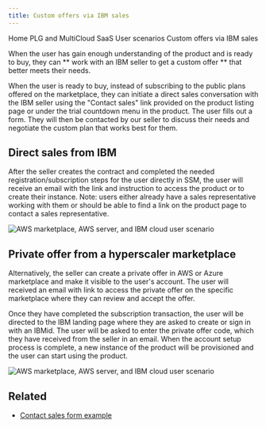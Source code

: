 ```yaml
---
title: Custom offers via IBM sales
---
```



<Breadcrumb>
  <BreadcrumbItem href="https://pages.github.ibm.com/cdai-design/pal/">
    Home
  </BreadcrumbItem>
  <BreadcrumbItem href="https://pages.github.ibm.com/cdai-design/pal/saas-for-hyperscalers/overview">
    PLG and MultiCloud SaaS
  </BreadcrumbItem>
  <BreadcrumbItem href="https://pages.github.ibm.com/cdai-design/pal/saas-for-hyperscalers/user-scenarios">
    User scenarios
  </BreadcrumbItem>
  <BreadcrumbItem
    isCurrentPage
    href="https://pages.github.ibm.com/cdai-design/pal/saas-for-hyperscalers/user-scenarios/contact-seller-aws"
  >
    Custom offers via IBM sales
  </BreadcrumbItem>
</Breadcrumb>

<PageDescription>

When the user has gain enough understanding of the product and is ready to buy, they can ** work with an IBM seller to get a custom offer ** that better meets their needs.

</PageDescription>

When the user is ready to buy, instead of subscribing to the public plans offered on the marketplace, they can initiate a direct sales conversation with the IBM seller using the "Contact sales" link provided on the product listing page or under the trial countdown menu in the product. The user fills out a form. They will then be contacted by our seller to discuss their needs and negotiate the custom plan that works best for them.

## Direct sales from IBM

After the seller creates the contract and completed the needed registration/subscription steps for the user directly in SSM, the user will receive an email with the link and instruction to access the product or to create their instance. Note: users either already have a sales representative working with them or should be able to find a link on the product page to contact a sales representative.

<Row>
  <Column colMd={8} colLg={10}>

![AWS marketplace, AWS server, and IBM cloud user scenario](images/E2EFlow-directsales.png)

  </Column>
</Row>

## Private offer from a hyperscaler marketplace

Alternatively, the seller can create a private offer in AWS or Azure marketplace and make it visible to the user's account. The user will received an email with link to access the private offer on the specific marketplace where they can review and accept the offer.

Once they have completed the subscription transaction, the user will be directed to the IBM landing page where they are asked to create or sign in with an IBMid. The user will be asked to enter the private offer code, which they have received from the seller in an email. When the account setup process is complete, a new instance of the product will be provisioned and the user can start using the product.

<Row>
  <Column colMd={8} colLg={10}>

![AWS marketplace, AWS server, and IBM cloud user scenario](images/E2EFlow-privateoffer.png)

  </Column>
</Row>

## Related

- [Contact sales form example](https://www.ibm.com/account/reg/us-en/signup?formid=MAIL-cloud&source=ace-aws)
